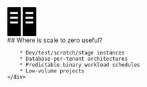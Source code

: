 <div className="flex">
    <div className="flex justify-center items-center m-auto bg-gray-200 h-32 w-32 opacity-5 block text-center align-middle">
        <svg width="68" height="68" viewBox="0 0 68 68" fill="none" xmlns="http://www.w3.org/2000/svg">
            <path fill="#000000" d="M2.2618 0.0722714C1.96836 0.0719101 1.67773 0.129395 1.40653 0.241439C1.13532 0.353483 0.888856 0.517889 0.681234 0.725255C0.473613 0.932621 0.308905 1.17888 0.196527 1.44995C0.0841491 1.72102 0.0263076 2.01158 0.0263078 2.30502V64.8604C0.025946 65.1541 0.0835217 65.445 0.195738 65.7163C0.307954 65.9877 0.472604 66.2343 0.680262 66.442C0.887919 66.6496 1.1345 66.8143 1.40589 66.9265C1.67727 67.0387 1.96813 67.0963 2.2618 67.0959H31.3068V0.0667725H2.25905L2.2618 0.0722714ZM24.603 38.051H6.73005V33.5827H24.603V38.051ZM24.603 26.879H6.73005V22.4107H24.603V26.879ZM24.603 15.7098H6.73005V11.2415H24.603V15.7098ZM64.8172 0.0722714H35.7723V67.0932H64.8172C65.1107 67.0936 65.4013 67.0361 65.6725 66.924C65.9437 66.812 66.1902 66.6476 66.3978 66.4402C66.6054 66.2328 66.7701 65.9866 66.8825 65.7155C66.9949 65.4444 67.0527 65.1539 67.0527 64.8604V2.30502C67.0531 2.01135 66.9955 1.72049 66.8833 1.4491C66.7711 1.17772 66.6064 0.931134 66.3988 0.723477C66.1911 0.51582 65.9445 0.351169 65.6731 0.238953C65.4017 0.126737 65.1109 0.0719096 64.8172 0.0722714ZM60.349 38.0482H42.476V33.5827H60.349V38.0482ZM60.349 26.8762H42.476V22.408H60.349V26.8762ZM60.349 15.707H42.476V11.2388H60.349V15.7098V15.707Z" />
        </svg>
    </div>
    <div className="whitespace-break-spaces">
        ## Where is scale to zero useful?

        * Dev/test/scratch/stage instances
        * Database-per-tenant architectures
        * Predictable binary workload schedules
        * Low-volume projects
    </div>
</div>
